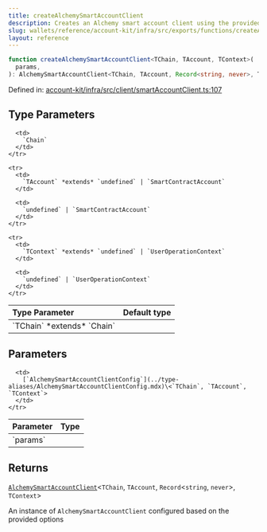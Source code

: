 ```yaml
---
title: createAlchemySmartAccountClient
description: Creates an Alchemy smart account client using the provided configuration options, including account details, gas manager configuration, and custom middleware.
slug: wallets/reference/account-kit/infra/src/exports/functions/createAlchemySmartAccountClient
layout: reference
---
```


```ts
function createAlchemySmartAccountClient<TChain, TAccount, TContext>(
  params,
): AlchemySmartAccountClient<TChain, TAccount, Record<string, never>, TContext>;
```

Defined in: [account-kit/infra/src/client/smartAccountClient.ts:107](https://github.com/alchemyplatform/aa-sdk/blob/4987bdd63823427c48ec21401b71fa3cfc2d0675/account-kit/infra/src/client/smartAccountClient.ts#L107)

## Type Parameters

<table>
  <thead>
    <tr>
      <th align="left">Type Parameter</th>
      <th align="left">Default type</th>
    </tr>
  </thead>

  <tbody>
    <tr>
      <td>
        `TChain` *extends* `Chain`
      </td>

      <td>
        `Chain`
      </td>
    </tr>

    <tr>
      <td>
        `TAccount` *extends* `undefined` | `SmartContractAccount`
      </td>

      <td>
        `undefined` | `SmartContractAccount`
      </td>
    </tr>

    <tr>
      <td>
        `TContext` *extends* `undefined` | `UserOperationContext`
      </td>

      <td>
        `undefined` | `UserOperationContext`
      </td>
    </tr>

  </tbody>
</table>

## Parameters

<table>
  <thead>
    <tr>
      <th align="left">Parameter</th>
      <th align="left">Type</th>
    </tr>
  </thead>

  <tbody>
    <tr>
      <td>
        `params`
      </td>

      <td>
        [`AlchemySmartAccountClientConfig`](../type-aliases/AlchemySmartAccountClientConfig.mdx)\<`TChain`, `TAccount`, `TContext`>
      </td>
    </tr>

  </tbody>
</table>

## Returns

[`AlchemySmartAccountClient`](../type-aliases/AlchemySmartAccountClient.mdx)\<`TChain`, `TAccount`, `Record`\<`string`, `never`>, `TContext`>

An instance of `AlchemySmartAccountClient` configured based on the provided options
